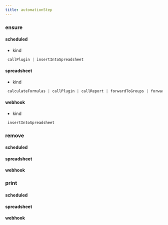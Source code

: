 ```yaml
---
title: automationStep
---
```


### ensure

#### scheduled
- kind
```js 
 callPlugin | insertIntoSpreadsheet
```
#### spreadsheet
- kind
```js 
 calculateFormulas | callPlugin | callReport | forwardToGroups | forwardToUsers | generateDeeplink | insertIntoSpreadsheet | partitionSend | removeField | removeFromSpreadsheet | removeRow | returnEvent | terminate | updateField | updateLogNumber | updateSpreadsheet
```
#### webhook
- kind
```js 
 insertIntoSpreadsheet
```

### remove

#### scheduled
#### spreadsheet
#### webhook

### print

#### scheduled
#### spreadsheet
#### webhook

